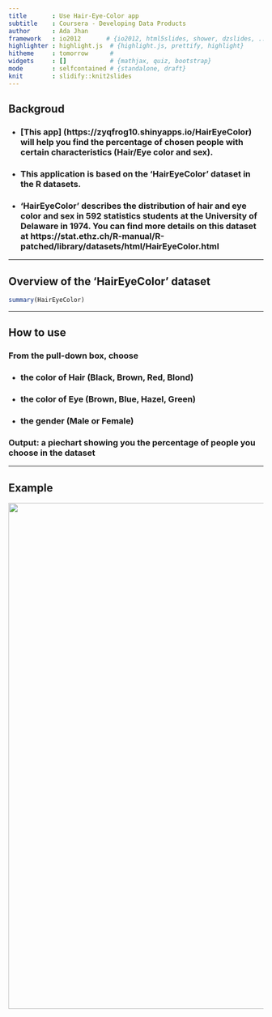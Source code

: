 ```yaml
---
title       : Use Hair-Eye-Color app
subtitle    : Coursera - Developing Data Products
author      : Ada Jhan
framework   : io2012       # {io2012, html5slides, shower, dzslides, ...}
highlighter : highlight.js  # {highlight.js, prettify, highlight}
hitheme     : tomorrow      # 
widgets     : []            # {mathjax, quiz, bootstrap}
mode        : selfcontained # {standalone, draft}
knit        : slidify::knit2slides
---
```

 
## Backgroud
 
- ### [This app] (https://zyqfrog10.shinyapps.io/HairEyeColor) will help you find the percentage of chosen people with certain characteristics (Hair/Eye color and sex). 

- ### This application is based on the 'HairEyeColor' dataset in the R datasets.

- ### 'HairEyeColor' describes the distribution of hair and eye color and sex in 592 statistics students at the University of Delaware in 1974. You can find more details on this dataset at https://stat.ethz.ch/R-manual/R-patched/library/datasets/html/HairEyeColor.html

---

## Overview of the 'HairEyeColor' dataset
```r
summary(HairEyeColor)
```

---

## How to use

### From the pull-down box, choose

- <h3> the color of Hair (Black, Brown, Red, Blond) </h3>
- <h3> the color of Eye (Brown, Blue, Hazel, Green) </h3>
- <h3> the gender (Male or Female) </h3>

### Output: a piechart showing you the percentage of people you choose in the dataset
 

---

## Example 

<img src='./example.tiff' width="1000">

